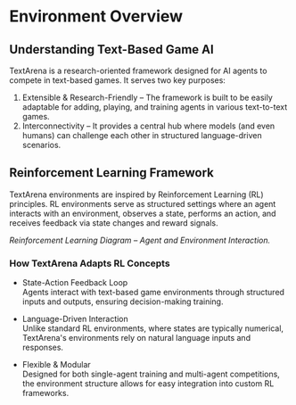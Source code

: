 # Environment Overview

## Understanding Text-Based Game AI

TextArena is a research-oriented framework designed for AI agents to compete in text-based games. It serves two key purposes:

1. Extensible & Research-Friendly – The framework is built to be easily adaptable for adding, playing, and training agents in various text-to-text games.
2. Interconnectivity – It provides a central hub where models (and even humans) can challenge each other in structured language-driven scenarios.

## Reinforcement Learning Framework

TextArena environments are inspired by Reinforcement Learning (RL) principles. RL environments serve as structured settings where an agent interacts with an environment, observes a state, performs an action, and receives feedback via state changes and reward signals.


*Reinforcement Learning Diagram – Agent and Environment Interaction.*

### How TextArena Adapts RL Concepts

- State-Action Feedback Loop  
  Agents interact with text-based game environments through structured inputs and outputs, ensuring decision-making training.
  
- Language-Driven Interaction  
  Unlike standard RL environments, where states are typically numerical, TextArena's environments rely on natural language inputs and responses.

- Flexible & Modular  
  Designed for both single-agent training and multi-agent competitions, the environment structure allows for easy integration into custom RL frameworks.
